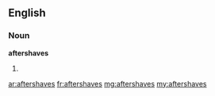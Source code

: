 ==English==
===Noun===
'''aftershaves'''
#{{plural of|[[aftershave]]}}

[[ar:aftershaves]]
[[fr:aftershaves]]
[[mg:aftershaves]]
[[my:aftershaves]]
